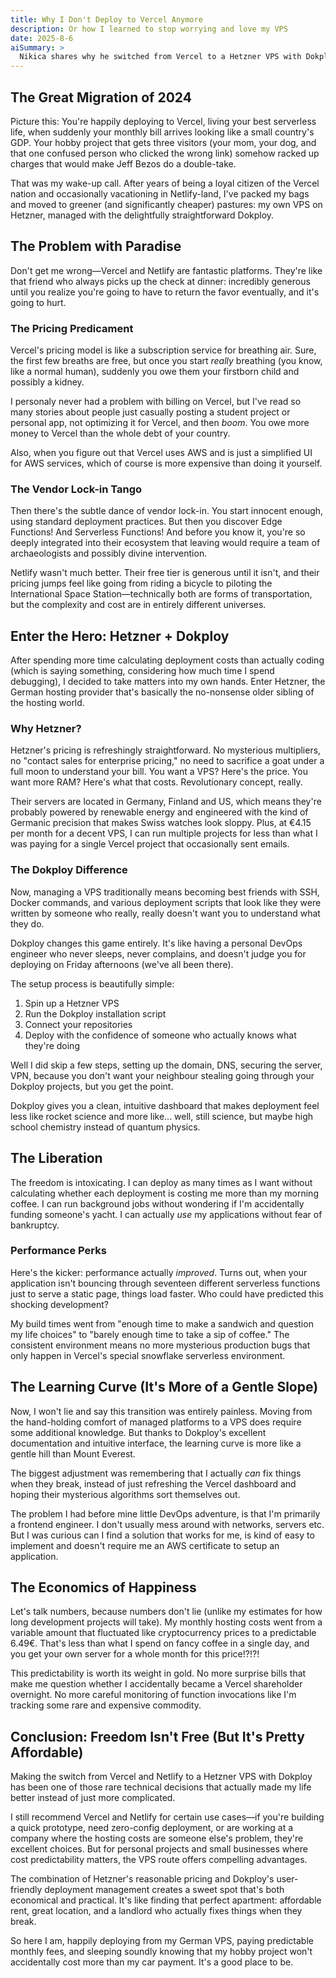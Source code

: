 ```yaml
---
title: Why I Don't Deploy to Vercel Anymore
description: Or how I learned to stop worrying and love my VPS
date: 2025-8-6
aiSummary: >
  Nikica shares why he switched from Vercel to a Hetzner VPS with Dokploy, highlighting cost savings, better control, and improved performance for personal projects. The post explains the trade-offs and newfound freedom of managing your own server, while still recommending managed platforms for quick prototypes or company projects.
---
```


## The Great Migration of 2024

Picture this: You're happily deploying to Vercel, living your best serverless life, when suddenly your monthly bill arrives looking like a small country's GDP.
Your hobby project that gets three visitors (your mom, your dog, and that one confused person who clicked the wrong link) somehow racked up charges that would make Jeff Bezos do a double-take.

That was my wake-up call.
After years of being a loyal citizen of the Vercel nation and occasionally vacationing in Netlify-land, I've packed my bags and moved to greener (and significantly cheaper) pastures: my own VPS on Hetzner, managed with the delightfully straightforward Dokploy.

## The Problem with Paradise

Don't get me wrong—Vercel and Netlify are fantastic platforms.
They're like that friend who always picks up the check at dinner: incredibly generous until you realize you're going to have to return the favor eventually, and it's going to hurt.

### The Pricing Predicament

Vercel's pricing model is like a subscription service for breathing air.
Sure, the first few breaths are free, but once you start _really_ breathing (you know, like a normal human), suddenly you owe them your firstborn child and possibly a kidney.

I personaly never had a problem with billing on Vercel, but I've read so many stories about people just casually
posting a student project or personal app, not optimizing it for Vercel, and then _boom_. You owe more money to Vercel
than the whole debt of your country.

Also, when you figure out that Vercel uses AWS and is just a simplified UI for AWS services, which of course
is more expensive than doing it yourself.

### The Vendor Lock-in Tango

Then there's the subtle dance of vendor lock-in.
You start innocent enough, using standard deployment practices.
But then you discover Edge Functions!
And Serverless Functions!
And before you know it, you're so deeply integrated into their ecosystem that leaving would require a team of archaeologists and possibly divine intervention.

Netlify wasn't much better.
Their free tier is generous until it isn't, and their pricing jumps feel like going from riding a bicycle to piloting the International Space Station—technically both are forms of transportation, but the complexity and cost are in entirely different universes.

## Enter the Hero: Hetzner + Dokploy

After spending more time calculating deployment costs than actually coding (which is saying something, considering how much time I spend debugging), I decided to take matters into my own hands.
Enter Hetzner, the German hosting provider that's basically the no-nonsense older sibling of the hosting world.

### Why Hetzner?

Hetzner's pricing is refreshingly straightforward.
No mysterious multipliers, no "contact sales for enterprise pricing," no need to sacrifice a goat under a full moon to understand your bill.
You want a VPS?
Here's the price.
You want more RAM?
Here's what that costs.
Revolutionary concept, really.

Their servers are located in Germany, Finland and US, which means they're probably powered by renewable energy and engineered with the kind of Germanic precision that makes Swiss watches look sloppy.
Plus, at €4.15 per month for a decent VPS, I can run multiple projects for less than what I was paying for a single Vercel project that occasionally sent emails.

### The Dokploy Difference

Now, managing a VPS traditionally means becoming best friends with SSH, Docker commands, and various deployment scripts that look like they were written by someone who really, really doesn't want you to understand what they do.

Dokploy changes this game entirely.
It's like having a personal DevOps engineer who never sleeps, never complains, and doesn't judge you for deploying on Friday afternoons (we've all been there).

The setup process is beautifully simple:

1. Spin up a Hetzner VPS
2. Run the Dokploy installation script
3. Connect your repositories
4. Deploy with the confidence of someone who actually knows what they're doing

Well I did skip a few steps, setting up the domain, DNS, securing the server, VPN, because you don't want your
neighbour stealing going through your Dokploy projects, but you get the point.

Dokploy gives you a clean, intuitive dashboard that makes deployment feel less like rocket science and more like... well, still science, but maybe high school chemistry instead of quantum physics.

## The Liberation

The freedom is intoxicating.
I can deploy as many times as I want without calculating whether each deployment is costing me more than my morning coffee.
I can run background jobs without wondering if I'm accidentally funding someone's yacht.
I can actually _use_ my applications without fear of bankruptcy.

### Performance Perks

Here's the kicker: performance actually _improved_.
Turns out, when your application isn't bouncing through seventeen different serverless functions just to serve a static page, things load faster.
Who could have predicted this shocking development?

My build times went from "enough time to make a sandwich and question my life choices" to "barely enough time to take a sip of coffee."
The consistent environment means no more mysterious production bugs that only happen in Vercel's special snowflake serverless environment.

## The Learning Curve (It's More of a Gentle Slope)

Now, I won't lie and say this transition was entirely painless.
Moving from the hand-holding comfort of managed platforms to a VPS does require some additional knowledge.
But thanks to Dokploy's excellent documentation and intuitive interface, the learning curve is more like a gentle hill than Mount Everest.

The biggest adjustment was remembering that I actually _can_ fix things when they break, instead of just refreshing the Vercel dashboard and hoping their mysterious algorithms sort themselves out.

The problem I had before mine little DevOps adventure, is that I'm primarily a frontend engineer.
I don't usually mess around with networks, servers etc. But I was curious can I find a solution that works for me,
is kind of easy to implement and doesn't require me an AWS certificate to setup an application.

## The Economics of Happiness

Let's talk numbers, because numbers don't lie (unlike my estimates for how long development projects will take).
My monthly hosting costs went from a variable amount that fluctuated like cryptocurrency prices to a predictable 6.49€.
That's less than what I spend on fancy coffee in a single day, and you get your own server for a whole month for this price!?!?!

This predictability is worth its weight in gold.
No more surprise bills that make me question whether I accidentally became a Vercel shareholder overnight.
No more careful monitoring of function invocations like I'm tracking some rare and expensive commodity.

## Conclusion: Freedom Isn't Free (But It's Pretty Affordable)

Making the switch from Vercel and Netlify to a Hetzner VPS with Dokploy has been one of those rare technical decisions that actually made my life better instead of just more complicated.

I still recommend Vercel and Netlify for certain use cases—if you're building a quick prototype, need zero-config deployment, or are working at a company where the hosting costs are someone else's problem, they're excellent choices.
But for personal projects and small businesses where cost predictability matters, the VPS route offers compelling advantages.

The combination of Hetzner's reasonable pricing and Dokploy's user-friendly deployment management creates a sweet spot that's both economical and practical.
It's like finding that perfect apartment: affordable rent, great location, and a landlord who actually fixes things when they break.

So here I am, happily deploying from my German VPS, paying predictable monthly fees, and sleeping soundly knowing that my hobby project won't accidentally cost more than my car payment.
It's a good place to be.
